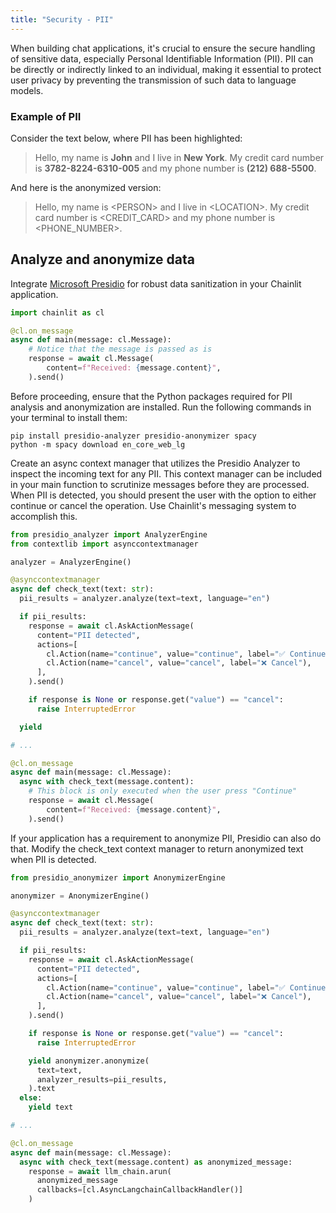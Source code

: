 ```yaml
---
title: "Security - PII"
---
```


When building chat applications, it's crucial to ensure the secure handling of sensitive data, especially Personal Identifiable Information (PII). PII can be directly or indirectly linked to an individual, making it essential to protect user privacy by preventing the transmission of such data to language models.

### Example of PII

Consider the text below, where PII has been highlighted:

> Hello, my name is **John** and I live in **New York**.
> My credit card number is **3782-8224-6310-005** and my phone number is **(212) 688-5500**.

And here is the anonymized version:

> Hello, my name is \<PERSON\> and I live in \<LOCATION\>. My credit card number is \<CREDIT_CARD\> and my phone number is \<PHONE_NUMBER\>.

## Analyze and anonymize data

Integrate [Microsoft Presidio](https://microsoft.github.io/presidio/) for robust data sanitization in your Chainlit application.

```python Code Example
import chainlit as cl

@cl.on_message
async def main(message: cl.Message):
    # Notice that the message is passed as is
    response = await cl.Message(
        content=f"Received: {message.content}",
    ).send()
```

Before proceeding, ensure that the Python packages required for PII analysis and anonymization are installed. Run the following commands in your terminal to install them:

```shell
pip install presidio-analyzer presidio-anonymizer spacy
python -m spacy download en_core_web_lg
```

Create an async context manager that utilizes the Presidio Analyzer to inspect the incoming text for any PII. This context manager can be included in your main function to scrutinize messages before they are processed.
When PII is detected, you should present the user with the option to either continue or cancel the operation. Use Chainlit's messaging system to accomplish this.

```python Code Example
from presidio_analyzer import AnalyzerEngine
from contextlib import asynccontextmanager

analyzer = AnalyzerEngine()

@asynccontextmanager
async def check_text(text: str):
  pii_results = analyzer.analyze(text=text, language="en")

  if pii_results:
    response = await cl.AskActionMessage(
      content="PII detected",
      actions=[
        cl.Action(name="continue", value="continue", label="✅ Continue"),
        cl.Action(name="cancel", value="cancel", label="❌ Cancel"),
      ],
    ).send()

    if response is None or response.get("value") == "cancel":
      raise InterruptedError

  yield

# ...

@cl.on_message
async def main(message: cl.Message):
  async with check_text(message.content):
    # This block is only executed when the user press "Continue"
    response = await cl.Message(
        content=f"Received: {message.content}",
    ).send()
```

If your application has a requirement to anonymize PII, Presidio can also do that. Modify the check_text context manager to return anonymized text when PII is detected.

```python Code Example
from presidio_anonymizer import AnonymizerEngine

anonymizer = AnonymizerEngine()

@asynccontextmanager
async def check_text(text: str):
  pii_results = analyzer.analyze(text=text, language="en")

  if pii_results:
    response = await cl.AskActionMessage(
      content="PII detected",
      actions=[
        cl.Action(name="continue", value="continue", label="✅ Continue"),
        cl.Action(name="cancel", value="cancel", label="❌ Cancel"),
      ],
    ).send()

    if response is None or response.get("value") == "cancel":
      raise InterruptedError

    yield anonymizer.anonymize(
      text=text,
      analyzer_results=pii_results,
    ).text
  else:
    yield text

# ...

@cl.on_message
async def main(message: cl.Message):
  async with check_text(message.content) as anonymized_message:
    response = await llm_chain.arun(
      anonymized_message
      callbacks=[cl.AsyncLangchainCallbackHandler()]
    )
```
